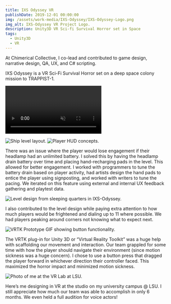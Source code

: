 ```yaml
---
title: IXS Odyssey VR
publishDate: 2019-12-01 00:00:00
img: /assets/work-media/IXS-Odyssey/IXS-Odyssey-Logo.png
img_alt: IXS-Odyssey VR Project Logo.
description: Unity3D VR Sci-fi Survival Horror set in Space
tags:
  - Unity3D
  - VR
---
```


<Aside 
  emoji="🚀 "
  title="Role: Designer, QA, Co-lead"
  involvement="Jan 2017 - Jul 2018"
  tools="Unity3D, VRTK, Photoshop"
  status="Unreleased"
  developer="Chimerical Collective"
/>

At Chimerical Collective, I co-lead and contributed to game design, narrative design, QA, UX, and C# scripting.

IXS Odyssey is a VR Sci-Fi Survival Horror set on a deep space colony mission to TRAPPIST-1.

<Video
  path="../public/assets/work-media/IXS-Odyssey/Odyssey Gameplay Trailer.mp4"
  autoplay="autoplay"
  loop="loop"
  muted="muted"
/>

<div className="flex-container">
  <img class="lightbox-image" src="../assets/work-media/IXS-Odyssey/IXS-Odyssey-Ship-Layout.png" alt="Ship level layout." />
  <img class="lightbox-image" src="../assets/work-media/IXS-Odyssey/IXS-Odyssey-HUD-Concept.png" alt="Player HUD concepts." />
</div>

There was an issue where the player would lose engagement if their headlamp had an unlimited battery. I solved this by having the headlamp drain battery over time and placing hand-recharging pads in the level. This allowed for better engagement. I worked with programmers to tune the battery drain based on player activity, had artists design the hand pads to entice the player using signposting, and worked with writers to tune the pacing. We iterated on this feature using external and internal UX feedback gathering and playtest data.

<div className="flex-container">
  <img class="lightbox-image" src="../assets/work-media/IXS-Odyssey/IXS-Odyssey-Level-Design.jpeg" alt="Level design from sleeping quarters in IXS-Odyssey." />
  
  <p>I also contributed to the level design while paying extra attention to how much players would be frightened and dialing up to 11 where possible. We had players peaking around corners not knowing what to expect next.</p>
</div>

<div className="flex-container">
  <img class="lightbox-image" src="../assets/work-media/IXS-Odyssey/VRTK-button.gif" alt="VRTK Prototype GIF showing button functionality." />
  
  <p>The VRTK plug-in for Unity 3D or “Virtual Reality Toolkit” was a huge help with scaffolding our movement and interaction. Our team grappled for some time with how the player should navigate their environment (since motion sickness was a huge concern). I chose to use a button press that dragged the player forward in whichever direction their controller faced. This maximized the horror impact and minimized motion sickness.</p>
</div>

<div className="flex-container">
  <img class="lightbox-image" src="../assets/work-media/IXS-Odyssey/LSU-VR-Studio.jpeg" alt="Photo of me at the VR Lab at LSU." />
  
  <p>Here’s me designing in VR at the studio on my university campus @ LSU. I still appreciate how much our team was able to accomplish in only 6 months. We even held a full audition for voice actors! </p>
</div>